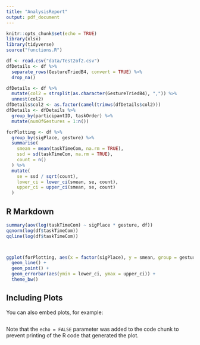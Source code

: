 ```yaml
---
title: "AnalysisReport"
output: pdf_document
---
```


```r
knitr::opts_chunk$set(echo = TRUE)
library(xlsx)
library(tidyverse)
source("functions.R")

df <- read.csv("data/Test2of2.csv")
dfDetails <- df %>%
  separate_rows(GestureTriedB4, convert = TRUE) %>%
  drop_na()

dfDetails <- df %>%
  mutate(col2 = strsplit(as.character(GestureTriedB4), ",")) %>%
  unnest(col2)
dfDetails$col2 <- as.factor(camel(trimws(dfDetails$col2)))
dfDetails <- dfDetails %>%
  group_by(participantID, taskOrder) %>%
  mutate(numOfGestures = 1:n())

forPlotting <- df %>%
  group_by(sigPlace, gesture) %>%
  summarise(
    smean = mean(taskTimeCom, na.rm = TRUE),
    ssd = sd(taskTimeCom, na.rm = TRUE),
    count = n()
  ) %>%
  mutate(
    se = ssd / sqrt(count),
    lower_ci = lower_ci(smean, se, count),
    upper_ci = upper_ci(smean, se, count)
  )

```

## R Markdown


```r


summary(aov(log(taskTimeCom) ~ sigPlace * gesture, df))
qqnorm(log(df$taskTimeCom))
qqline(log(df$taskTimeCom))



ggplot(forPlotting, aes(x = factor(sigPlace), y = smean, group = gesture, colour = gesture)) +
  geom_line() +
  geom_point() +
  geom_errorbar(aes(ymin = lower_ci, ymax = upper_ci)) +
  theme_bw()

```

## Including Plots

You can also embed plots, for example:

```r

```

Note that the `echo = FALSE` parameter was added to the code chunk to prevent printing of the R code that generated the plot.
